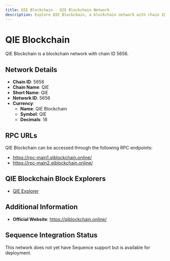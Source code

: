 ```yaml
--- 
title: QIE Blockchain - QIE Blockchain Network
description: Explore QIE Blockchain, a blockchain network with chain ID 5656. Learn about its native currency, QIE Blockchain, and how to interact with the network.
---
```


# QIE Blockchain

QIE Blockchain is a blockchain network with chain ID 5656.

## Network Details

- **Chain ID**: 5656
- **Chain Name**: QIE
- **Short Name**: QIE
- **Network ID**: 5656
- **Currency**: 
  - **Name**: QIE Blockchain
  - **Symbol**: QIE
  - **Decimals**: 18

## RPC URLs

QIE Blockchain can be accessed through the following RPC endpoints:

- https://rpc-main1.qiblockchain.online/
- https://rpc-main2.qiblockchain.online/

## QIE Blockchain Block Explorers

- [QIE Explorer](https://mainnet.qiblockchain.online)

## Additional Information

- **Official Website**: https://qiblockchain.online/

## Sequence Integration Status

This network does not yet have Sequence support but is available for deployment.
